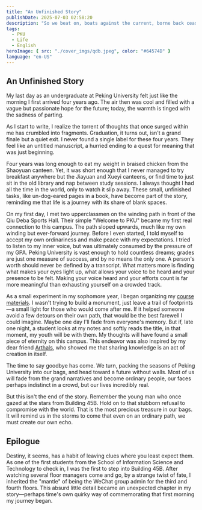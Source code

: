 ```yaml
---
title: "An Unfinished Story"
publishDate: 2025-07-03 02:58:20
description: "So we beat on, boats against the current, borne back ceaselessly into the past."
tags:
  - PKU
  - Life
  - English
heroImage: { src: "./cover_imgs/qdb.jpeg", color: "#64574D" }
language: "en-US"
---
```


## An Unfinished Story

My last day as an undergraduate at Peking University felt just like the morning I first arrived four years ago. The air then was cool and filled with a vague but passionate hope for the future; today, the warmth is tinged with the sadness of parting.

As I start to write, I realize the torrent of thoughts that once surged within me has crumbled into fragments. Graduation, it turns out, isn't a grand finale but a quiet exit. I never found a single label for these four years. They feel like an untitled manuscript, a hurried ending to a quest for meaning that was just beginning.

Four years was long enough to eat my weight in braised chicken from the Shaoyuan canteen. Yet, it was short enough that I never managed to try breakfast anywhere but the Jiayuan and Xueyi canteens, or find time to just sit in the old library and nap between study sessions. I always thought I had all the time in the world, only to watch it slip away. These small, unfinished tasks, like un-dog-eared pages in a book, have become part of the story, reminding me that life is a journey with its share of blank spaces.

On my first day, I met two upperclassmen on the winding path in front of the Qiu Deba Sports Hall. Their simple "Welcome to PKU" became my first real connection to this campus. The path sloped upwards, much like my own winding but ever-forward journey. Before I even started, I told myself to accept my own ordinariness and make peace with my expectations. I tried to listen to my inner voice, but was ultimately consumed by the pressure of my GPA. Peking University is vast enough to hold countless dreams; grades are just one measure of success, and by no means the only one. A person's worth should never be defined by a transcript. What matters more is finding what makes your eyes light up, what allows your voice to be heard and your presence to be felt. Making your voice heard and your efforts count is far more meaningful than exhausting yourself on a crowded track.

As a small experiment in my sophomore year, I began organizing my [course materials](https://www.lyt0112.com/blog/course_review-zh). I wasn't trying to build a monument, just leave a trail of footprints—a small light for those who would come after me. If it helped someone avoid a few detours on their own path, that would be the best farewell I could imagine. Maybe one day I'll fade from everyone's memory. But if, late one night, a student looks at my notes and softly reads the title, in that moment, my youth will be with them. My thoughts will have found a small piece of eternity on this campus. This endeavor was also inspired by my dear friend [Arthals](https://arthals.ink), who showed me that sharing knowledge is an act of creation in itself.

The time to say goodbye has come. We turn, packing the seasons of Peking University into our bags, and head toward a future without walls. Most of us will fade from the grand narratives and become ordinary people, our faces perhaps indistinct in a crowd, but our lives incredibly real.

But this isn't the end of the story. Remember the young man who once gazed at the stars from Building 45B. Hold on to that stubborn refusal to compromise with the world. That is the most precious treasure in our bags. It will remind us in the storms to come that even on an ordinary path, we must create our own echo.

## Epilogue

Destiny, it seems, has a habit of leaving clues where you least expect them. As one of the first students from the School of Information Science and Technology to check in, I was the first to step into Building 45B. After watching several floor managers come and go, by a strange twist of fate, I inherited the "mantle" of being the WeChat group admin for the third and fourth floors. This absurd little detail became an unexpected chapter in my story—perhaps time's own quirky way of commemorating that first morning my journey began.
